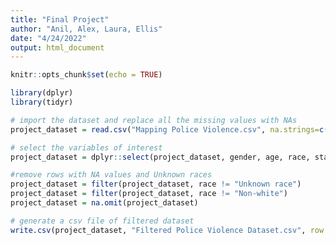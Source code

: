 ```yaml
---
title: "Final Project"
author: "Anil, Alex, Laura, Ellis"
date: "4/24/2022"
output: html_document
---
```


```r
knitr::opts_chunk$set(echo = TRUE)
```

```r
library(dplyr)
library(tidyr)
```

```r
# import the dataset and replace all the missing values with NAs
project_dataset = read.csv("Mapping Police Violence.csv", na.strings=c("","NA"))

# select the variables of interest
project_dataset = dplyr::select(project_dataset, gender, age, race, state, agency_responsible, congressional_district_113, latitude, longitude, congressperson_party, pop_total_census_tract, pop_white_census_tract, pop_black_census_tract, pop_asian_census_tract, pop_pacific_islander_census_tract, pop_native_american_census_tract)

#remove rows with NA values and Unknown races
project_dataset = filter(project_dataset, race != "Unknown race")
project_dataset = filter(project_dataset, race != "Non-white")
project_dataset = na.omit(project_dataset)
```

```r
# generate a csv file of filtered dataset
write.csv(project_dataset, "Filtered Police Violence Dataset.csv", row.names = FALSE)
```